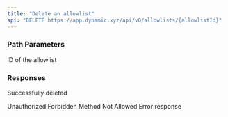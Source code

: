 ```yaml
---
title: "Delete an allowlist"
api: "DELETE https://app.dynamic.xyz/api/v0/allowlists/{allowlistId}"
---
```


### Path Parameters

<ParamField path="allowlistId" type="string" required>
  ID of the allowlist
</ParamField>

### Responses

<Tabs>

<Tab title="🟢 204">Successfully deleted</Tab>

<Tab title="🔴 401">
Unauthorized

  <ResponseField name="" type="string" />
</Tab>

<Tab title="🔴 403">
Forbidden

  <ResponseField name="error" type="string" />
</Tab>

<Tab title="🔴 405">
Method Not Allowed

  <ResponseField name="error" type="string" />
</Tab>

<Tab title="🔴 500">
Error response

<ResponseField name="error" type="string" />
 
</Tab>

</Tabs>
